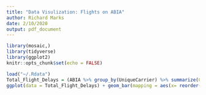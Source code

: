---
title: "Data Visulization: Flights on ABIA"
author: Richard Marks
date: 2/10/2020
output: pdf_document
---
```{r setup, include=FALSE}
library(mosaic,)
library(tidyverse)
library(ggplot2)
knitr::opts_chunk$set(echo = FALSE)
```
```{r}
load("~/.Rdata")
Total_Flight_Delays = (ABIA %>% group_by(UniqueCarrier) %>% summarize(Carrier_Delay = mean(CarrierDelay + WeatherDelay + NASDelay + SecurityDelay + LateAircraftDelay, na.rm = TRUE)))
ggplot(data = Total_Flight_Delays) + geom_bar(mapping = aes(x= reorder(UniqueCarrier, Carrier_Delay), y=Carrier_Delay), stat = 'identity') + coord_flip() + labs(x="Airline (Code)", y= "Average Delay Time (Minutes)", title = "Which Airlines Have the Longest Average Delays")
```
